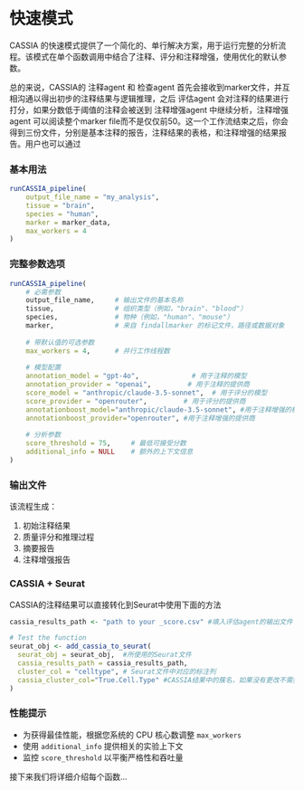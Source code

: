 # 快速模式

CASSIA 的快速模式提供了一个简化的、单行解决方案，用于运行完整的分析流程。该模式在单个函数调用中结合了注释、评分和注释增强，使用优化的默认参数。

总的来说，CASSIA的 注释agent 和 检查agent 首先会接收到marker文件，并互相沟通以得出初步的注释结果与逻辑推理，之后 评估agent 会对注释的结果进行打分，如果分数低于阈值的注释会被送到 注释增强agent 中继续分析，注释增强agent 可以阅读整个marker file而不是仅仅前50。这一个工作流结束之后，你会得到三份文件，分别是基本注释的报告，注释结果的表格，和注释增强的结果报告。用户也可以通过


### 基本用法
```R
runCASSIA_pipeline(
    output_file_name = "my_analysis",
    tissue = "brain",
    species = "human",
    marker = marker_data,
    max_workers = 4
)
```

### 完整参数选项
```R
runCASSIA_pipeline(
    # 必需参数
    output_file_name,     # 输出文件的基本名称
    tissue,               # 组织类型（例如，"brain"、"blood"）
    species,              # 物种（例如，"human"、"mouse"）
    marker,               # 来自 findallmarker 的标记文件，路径或数据对象
    
    # 带默认值的可选参数
    max_workers = 4,      # 并行工作线程数
    
    # 模型配置
    annotation_model = "gpt-4o",             # 用于注释的模型
    annotation_provider = "openai",         # 用于注释的提供商
    score_model = "anthropic/claude-3.5-sonnet",  # 用于评分的模型
    score_provider = "openrouter",         # 用于评分的提供商
    annotationboost_model="anthropic/claude-3.5-sonnet", #用于注释增强的模型
    annotationboost_provider="openrouter", #用于注释增强的提供商
    
    # 分析参数
    score_threshold = 75,     # 最低可接受分数
    additional_info = NULL    # 额外的上下文信息
)
```

### 输出文件
该流程生成：
1. 初始注释结果
2. 质量评分和推理过程
3. 摘要报告
4. 注释增强报告



### CASSIA + Seurat

CASSIA的注释结果可以直接转化到Seurat中使用下面的方法

```R
cassia_results_path <- "path to your _score.csv" #填入评估agent的输出文件

# Test the function
seurat_obj <- add_cassia_to_seurat(
  seurat_obj = seurat_obj,  #所使用的Seurat文件
  cassia_results_path = cassia_results_path,
  cluster_col = "celltype", # Seurat文件中对应的标注列
  cassia_cluster_col="True.Cell.Type" #CASSIA结果中的簇名，如果没有更改不需要特别指定
)
```


### 性能提示
- 为获得最佳性能，根据您系统的 CPU 核心数调整 `max_workers`
- 使用 `additional_info` 提供相关的实验上下文
- 监控 `score_threshold` 以平衡严格性和吞吐量



接下来我们将详细介绍每个函数...